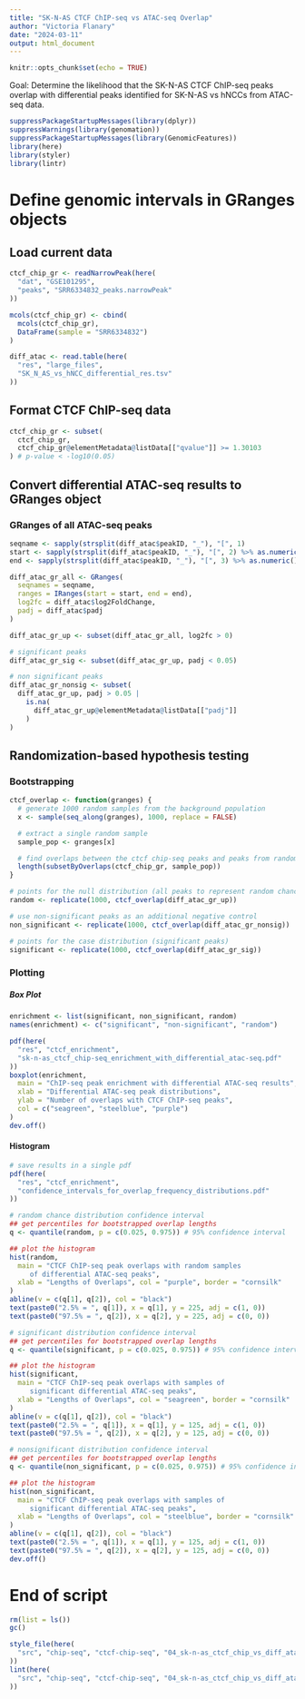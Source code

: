 ```yaml
---
title: "SK-N-AS CTCF ChIP-seq vs ATAC-seq Overlap"
author: "Victoria Flanary"
date: "2024-03-11"
output: html_document
---
```


```r
knitr::opts_chunk$set(echo = TRUE)
```

Goal: Determine the likelihood that the SK-N-AS CTCF ChIP-seq peaks overlap 
with differential peaks identified for SK-N-AS vs hNCCs from ATAC-seq data.

```r
suppressPackageStartupMessages(library(dplyr))
suppressWarnings(library(genomation))
suppressPackageStartupMessages(library(GenomicFeatures))
library(here)
library(styler)
library(lintr)
```

# Define genomic intervals in GRanges objects
## Load current data
```r
ctcf_chip_gr <- readNarrowPeak(here(
  "dat", "GSE101295",
  "peaks", "SRR6334832_peaks.narrowPeak"
))

mcols(ctcf_chip_gr) <- cbind(
  mcols(ctcf_chip_gr),
  DataFrame(sample = "SRR6334832")
)
```

```r
diff_atac <- read.table(here(
  "res", "large_files",
  "SK_N_AS_vs_hNCC_differential_res.tsv"
))
```

## Format CTCF ChIP-seq data
```r
ctcf_chip_gr <- subset(
  ctcf_chip_gr,
  ctcf_chip_gr@elementMetadata@listData[["qvalue"]] >= 1.30103
) # p-value < -log10(0.05)
```

## Convert differential ATAC-seq results to GRanges object
### GRanges of all ATAC-seq peaks
```r
seqname <- sapply(strsplit(diff_atac$peakID, "_"), "[", 1)
start <- sapply(strsplit(diff_atac$peakID, "_"), "[", 2) %>% as.numeric()
end <- sapply(strsplit(diff_atac$peakID, "_"), "[", 3) %>% as.numeric()
```

```r
diff_atac_gr_all <- GRanges(
  seqnames = seqname,
  ranges = IRanges(start = start, end = end),
  log2fc = diff_atac$log2FoldChange,
  padj = diff_atac$padj
)
```

```r
diff_atac_gr_up <- subset(diff_atac_gr_all, log2fc > 0)
```

```r
# significant peaks
diff_atac_gr_sig <- subset(diff_atac_gr_up, padj < 0.05)

# non significant peaks
diff_atac_gr_nonsig <- subset(
  diff_atac_gr_up, padj > 0.05 |
    is.na(
      diff_atac_gr_up@elementMetadata@listData[["padj"]]
    )
)
```

## Randomization-based hypothesis testing
### Bootstrapping
```r
ctcf_overlap <- function(granges) {
  # generate 1000 random samples from the background population
  x <- sample(seq_along(granges), 1000, replace = FALSE)

  # extract a single random sample
  sample_pop <- granges[x]

  # find overlaps between the ctcf chip-seq peaks and peaks from random sample
  length(subsetByOverlaps(ctcf_chip_gr, sample_pop))
}
```

```r
# points for the null distribution (all peaks to represent random chance)
random <- replicate(1000, ctcf_overlap(diff_atac_gr_up))

# use non-significant peaks as an additional negative control
non_significant <- replicate(1000, ctcf_overlap(diff_atac_gr_nonsig))

# points for the case distribution (significant peaks)
significant <- replicate(1000, ctcf_overlap(diff_atac_gr_sig))
```

### Plotting
##### Box Plot
```r
enrichment <- list(significant, non_significant, random)
names(enrichment) <- c("significant", "non-significant", "random")
```

```r
pdf(here(
  "res", "ctcf_enrichment",
  "sk-n-as_ctcf_chip-seq_enrichment_with_differential_atac-seq.pdf"
))
boxplot(enrichment,
  main = "ChIP-seq peak enrichment with differential ATAC-seq results",
  xlab = "Differential ATAC-seq peak distributions",
  ylab = "Number of overlaps with CTCF ChIP-seq peaks",
  col = c("seagreen", "steelblue", "purple")
)
dev.off()
```

#### Histogram
```r
# save results in a single pdf
pdf(here(
  "res", "ctcf_enrichment",
  "confidence_intervals_for_overlap_frequency_distributions.pdf"
))

# random chance distribution confidence interval
## get percentiles for bootstrapped overlap lengths
q <- quantile(random, p = c(0.025, 0.975)) # 95% confidence interval

## plot the histogram
hist(random,
  main = "CTCF ChIP-seq peak overlaps with random samples
     of differential ATAC-seq peaks",
  xlab = "Lengths of Overlaps", col = "purple", border = "cornsilk"
)
abline(v = c(q[1], q[2]), col = "black")
text(paste0("2.5% = ", q[1]), x = q[1], y = 225, adj = c(1, 0))
text(paste0("97.5% = ", q[2]), x = q[2], y = 225, adj = c(0, 0))

# significant distribution confidence interval
## get percentiles for bootstrapped overlap lengths
q <- quantile(significant, p = c(0.025, 0.975)) # 95% confidence interval

## plot the histogram
hist(significant,
  main = "CTCF ChIP-seq peak overlaps with samples of
     significant differential ATAC-seq peaks",
  xlab = "Lengths of Overlaps", col = "seagreen", border = "cornsilk"
)
abline(v = c(q[1], q[2]), col = "black")
text(paste0("2.5% = ", q[1]), x = q[1], y = 125, adj = c(1, 0))
text(paste0("97.5% = ", q[2]), x = q[2], y = 125, adj = c(0, 0))

# nonsignificant distribution confidence interval
## get percentiles for bootstrapped overlap lengths
q <- quantile(non_significant, p = c(0.025, 0.975)) # 95% confidence interval

## plot the histogram
hist(non_significant,
  main = "CTCF ChIP-seq peak overlaps with samples of
     significant differential ATAC-seq peaks",
  xlab = "Lengths of Overlaps", col = "steelblue", border = "cornsilk"
)
abline(v = c(q[1], q[2]), col = "black")
text(paste0("2.5% = ", q[1]), x = q[1], y = 125, adj = c(1, 0))
text(paste0("97.5% = ", q[2]), x = q[2], y = 125, adj = c(0, 0))
dev.off()
```

# End of script
```r
rm(list = ls())
gc()
```

```r
style_file(here(
  "src", "chip-seq", "ctcf-chip-seq", "04_sk-n-as_ctcf_chip_vs_diff_atac.Rmd"
))
lint(here(
  "src", "chip-seq", "ctcf-chip-seq", "04_sk-n-as_ctcf_chip_vs_diff_atac.Rmd"
))
```
